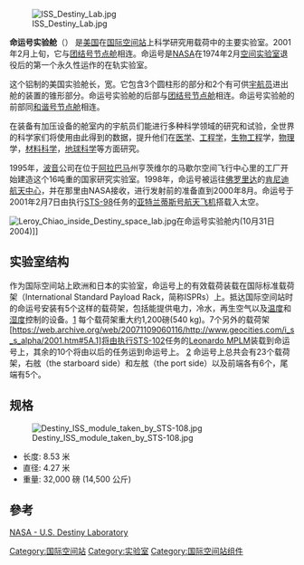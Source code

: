 {{Unreferenced|time=2012-09-09T07:02:57+00:00 }}
{{noteTA
|G1=Aero
}}
[[File:ISS_Destiny_Lab.jpg|thumb]]

'''命运号实验舱'''（{{lang-en|Destiny}}） 是[[美国|美国]]在[[国际空间站|国际空间站]]上科学研究用载荷中的主要实验室。2001年2月上旬，它与[[团结号节点舱|团结号节点舱]]相连。命运号是[[NASA|NASA]]在1974年2月[[空间实验室|空间实验室]]退役后的第一个永久性运作的在轨实验室。

这个铝制的美国实验舱长{{convert|28|ft|m}}，宽{{convert|14|ft|m}}。它包含3个圆柱形的部分和2个有可供[[宇航员|宇航员]]进出舱的装置的锥形部分。命运号实验舱的后部与[[团结号节点舱|团结号节点舱]]相连。命运号实验舱的前部同[[和谐号节点舱|和谐号节点舱]]相连。

在装备有加压设备的舱室内的宇航员们能进行多种科学领域的研究和试验，全世界的科学家们将使用由此得到的数据，提升他们在[[医学|医学]]、[[工程学|工程学]]，[[生物工程|生物工程]]学，[[物理|物理]]学，[[材料科学|材料科学]]，[[地球科学|地球科学]]等方面研究。

1995年，[[波音|波音]]公司在位于[[阿拉巴马|阿拉巴马]]州亨茨维尔的马歇尔空间飞行中心里的工厂开始建造这个16吨重的国家研究实验室。1998年，命运号被运往[[佛罗里达|佛罗里达]]的[[肯尼迪航天中心|肯尼迪航天中心]]，并在那里由NASA接收，进行发射前的准备直到2000年8月。命运号于2001年2月7日由执行[[STS-98|STS-98]]任务的[[亚特兰蒂斯号航天飞机|亚特兰蒂斯号航天飞机]]搭载入太空。

[[File:Leroy_Chiao_inside_Destiny_space_lab.jpg|thumb]]在命运号实验舱内(10月31日 2004)]]

== 实验室结构 ==
作为国际空间站上欧洲和日本的实验室，命运号上的有效载荷装载在国际标准载荷架（International Standard Payload Rack，简称ISPRs）上。抵达国际空间站时的命运号安装有5个这样的载荷架，包括能提供电力，冷水，再生空气以及[[温度|温度]]和[[湿度|湿度]]控制的设备。[https://web.archive.org/web/20030529103152/http://stationpayloads.jsc.nasa.gov/E-basicaccomodations/E1.html#destiny] 每个载荷架重大约1,200磅(540 kg)。7个另外的载荷架[https://web.archive.org/web/20071109060116/http://www.geocities.com/i_s_s_alpha/2001.htm#5A.1]将由执行[[STS-102|STS-102]]任务的[[Leonardo_MPLM|Leonardo MPLM]]装载到命运号上，其余的10个将由以后的任务运到命运号上。 [https://web.archive.org/web/20030515103002/http://www.geocities.com/i_s_s_alpha/science_modules.htm#Desiny]
命运号上总共会有23个载荷架，右舷（the starboard side）和左舷（the port side）以及前端各有6个，尾端有5个。
== 规格 ==
[[File:Destiny_ISS_module_taken_by_STS-108.jpg|thumb]]
*长度: 8.53 米
*直径: 4.27 米
*重量: 32,000 磅 (14,500 公斤)

== 參考 ==
[http://www.nasa.gov/mission_pages/station/structure/elements/destiny.html NASA - U.S. Destiny Laboratory]{{Wayback|url=http://www.nasa.gov/mission_pages/station/structure/elements/destiny.html |date=20070709153924 }}
{{refstyle}}
{{2001年轨道发射任务}}
{{ISS modules}}

[[Category:国际空间站|Category:国际空间站]]
[[Category:实验室|Category:实验室]]
[[Category:国际空间站组件|Category:国际空间站组件]]